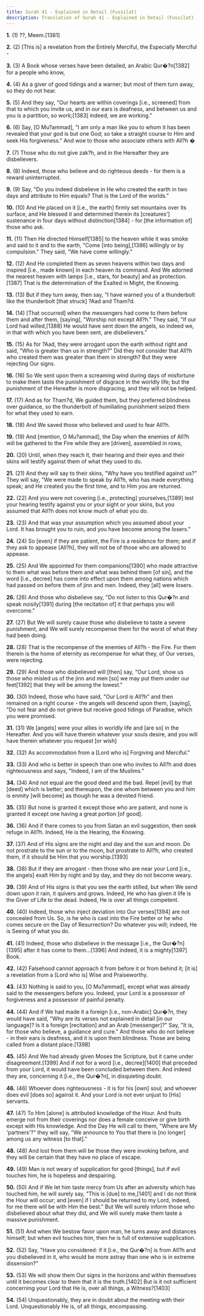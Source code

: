 ```yaml
---
title: Surah 41 - Explained in Detail (Fussilat)
description: Translation of Surah 41 - Explained in Detail (Fussilat)
---
```


**1.** (1) ??, Meem.[1381]

**2.** (2) [This is] a revelation from the Entirely Merciful, the Especially Merciful -

**3.** (3) A Book whose verses have been detailed, an Arabic Qur�?n[1382] for a people who know,

**4.** (4) As a giver of good tidings and a warner; but most of them turn away, so they do not hear.

**5.** (5) And they say, "Our hearts are within coverings [i.e., screened] from that to which you invite us, and in our ears is deafness, and between us and you is a partition, so work;[1383] indeed, we are working."

**6.** (6) Say, [O Mu?ammad], "I am only a man like you to whom it has been revealed that your god is but one God; so take a straight course to Him and seek His forgiveness." And woe to those who associate others with All?h �

**7.** (7) Those who do not give zak?h, and in the Hereafter they are disbelievers.

**8.** (8) Indeed, those who believe and do righteous deeds - for them is a reward uninterrupted.

**9.** (9) Say, "Do you indeed disbelieve in He who created the earth in two days and attribute to Him equals? That is the Lord of the worlds."

**10.** (10) And He placed on it [i.e., the earth] firmly set mountains over its surface, and He blessed it and determined therein its [creatures'] sustenance in four days without distinction[1384] - for [the information of] those who ask.

**11.** (11) Then He directed Himself[1385] to the heaven while it was smoke and said to it and to the earth, "Come [into being],[1386] willingly or by compulsion." They said, "We have come willingly."

**12.** (12) And He completed them as seven heavens within two days and inspired [i.e., made known] in each heaven its command. And We adorned the nearest heaven with lamps [i.e., stars, for beauty] and as protection.[1387] That is the determination of the Exalted in Might, the Knowing.

**13.** (13) But if they turn away, then say, "I have warned you of a thunderbolt like the thunderbolt [that struck] ?Aad and Tham?d.

**14.** (14) [That occurred] when the messengers had come to them before them and after them, [saying], "Worship not except All?h." They said, "If our Lord had willed,[1388] He would have sent down the angels, so indeed we, in that with which you have been sent, are disbelievers."

**15.** (15) As for ?Aad, they were arrogant upon the earth without right and said, "Who is greater than us in strength?" Did they not consider that All?h who created them was greater than them in strength? But they were rejecting Our signs.

**16.** (16) So We sent upon them a screaming wind during days of misfortune to make them taste the punishment of disgrace in the worldly life; but the punishment of the Hereafter is more disgracing, and they will not be helped.

**17.** (17) And as for Tham?d, We guided them, but they preferred blindness over guidance, so the thunderbolt of humiliating punishment seized them for what they used to earn.

**18.** (18) And We saved those who believed and used to fear All?h.

**19.** (19) And [mention, O Mu?ammad], the Day when the enemies of All?h will be gathered to the Fire while they are [driven], assembled in rows,

**20.** (20) Until, when they reach it, their hearing and their eyes and their skins will testify against them of what they used to do.

**21.** (21) And they will say to their skins, "Why have you testified against us?" They will say, "We were made to speak by All?h, who has made everything speak; and He created you the first time, and to Him you are returned.

**22.** (22) And you were not covering [i.e., protecting] yourselves,[1389] lest your hearing testify against you or your sight or your skins, but you assumed that All?h does not know much of what you do.

**23.** (23) And that was your assumption which you assumed about your Lord. It has brought you to ruin, and you have become among the losers."

**24.** (24) So [even] if they are patient, the Fire is a residence for them; and if they ask to appease [All?h], they will not be of those who are allowed to appease.

**25.** (25) And We appointed for them companions[1390] who made attractive to them what was before them and what was behind them [of sin], and the word [i.e., decree] has come into effect upon them among nations which had passed on before them of jinn and men. Indeed, they [all] were losers.

**26.** (26) And those who disbelieve say, "Do not listen to this Qur�?n and speak noisily[1391] during [the recitation of] it that perhaps you will overcome."

**27.** (27) But We will surely cause those who disbelieve to taste a severe punishment, and We will surely recompense them for the worst of what they had been doing.

**28.** (28) That is the recompense of the enemies of All?h - the Fire. For them therein is the home of eternity as recompense for what they, of Our verses, were rejecting.

**29.** (29) And those who disbelieved will [then] say, "Our Lord, show us those who misled us of the jinn and men [so] we may put them under our feet[1392] that they will be among the lowest."

**30.** (30) Indeed, those who have said, "Our Lord is All?h" and then remained on a right course - the angels will descend upon them, [saying], "Do not fear and do not grieve but receive good tidings of Paradise, which you were promised.

**31.** (31) We [angels] were your allies in worldly life and [are so] in the Hereafter. And you will have therein whatever your souls desire, and you will have therein whatever you request [or wish]

**32.** (32) As accommodation from a [Lord who is] Forgiving and Merciful."

**33.** (33) And who is better in speech than one who invites to All?h and does righteousness and says, "Indeed, I am of the Muslims."

**34.** (34) And not equal are the good deed and the bad. Repel [evil] by that [deed] which is better; and thereupon, the one whom between you and him is enmity [will become] as though he was a devoted friend.

**35.** (35) But none is granted it except those who are patient, and none is granted it except one having a great portion [of good].

**36.** (36) And if there comes to you from Satan an evil suggestion, then seek refuge in All?h. Indeed, He is the Hearing, the Knowing.

**37.** (37) And of His signs are the night and day and the sun and moon. Do not prostrate to the sun or to the moon, but prostrate to All?h, who created them, if it should be Him that you worship.[1393]

**38.** (38) But if they are arrogant - then those who are near your Lord [i.e., the angels] exalt Him by night and by day, and they do not become weary.

**39.** (39) And of His signs is that you see the earth stilled, but when We send down upon it rain, it quivers and grows. Indeed, He who has given it life is the Giver of Life to the dead. Indeed, He is over all things competent.

**40.** (40) Indeed, those who inject deviation into Our verses[1394] are not concealed from Us. So, is he who is cast into the Fire better or he who comes secure on the Day of Resurrection? Do whatever you will; indeed, He is Seeing of what you do.

**41.** (41) Indeed, those who disbelieve in the message [i.e., the Qur�?n][1395] after it has come to them...[1396] And indeed, it is a mighty[1397] Book.

**42.** (42) Falsehood cannot approach it from before it or from behind it; [it is] a revelation from a [Lord who is] Wise and Praiseworthy.

**43.** (43) Nothing is said to you, [O Mu?ammad], except what was already said to the messengers before you. Indeed, your Lord is a possessor of forgiveness and a possessor of painful penalty.

**44.** (44) And if We had made it a foreign [i.e., non-Arabic] Qur�?n, they would have said, "Why are its verses not explained in detail [in our language]? Is it a foreign [recitation] and an Arab [messenger]?" Say, "It is, for those who believe, a guidance and cure." And those who do not believe - in their ears is deafness, and it is upon them blindness. Those are being called from a distant place.[1398]

**45.** (45) And We had already given Moses the Scripture, but it came under disagreement.[1399] And if not for a word [i.e., decree][1400] that preceded from your Lord, it would have been concluded between them. And indeed they are, concerning it [i.e., the Qur�?n], in disquieting doubt.

**46.** (46) Whoever does righteousness - it is for his [own] soul; and whoever does evil [does so] against it. And your Lord is not ever unjust to [His] servants.

**47.** (47) To Him [alone] is attributed knowledge of the Hour. And fruits emerge not from their coverings nor does a female conceive or give birth except with His knowledge. And the Day He will call to them, "Where are My 'partners'?" they will say, "We announce to You that there is [no longer] among us any witness [to that]."

**48.** (48) And lost from them will be those they were invoking before, and they will be certain that they have no place of escape.

**49.** (49) Man is not weary of supplication for good [things], but if evil touches him, he is hopeless and despairing.

**50.** (50) And if We let him taste mercy from Us after an adversity which has touched him, he will surely say, "This is [due] to me,[1401] and I do not think the Hour will occur; and [even] if I should be returned to my Lord, indeed, for me there will be with Him the best." But We will surely inform those who disbelieved about what they did, and We will surely make them taste a massive punishment.

**51.** (51) And when We bestow favor upon man, he turns away and distances himself; but when evil touches him, then he is full of extensive supplication.

**52.** (52) Say, "Have you considered: if it [i.e., the Qur�?n] is from All?h and you disbelieved in it, who would be more astray than one who is in extreme dissension?"

**53.** (53) We will show them Our signs in the horizons and within themselves until it becomes clear to them that it is the truth.[1402] But is it not sufficient concerning your Lord that He is, over all things, a Witness?[1403]

**54.** (54) Unquestionably, they are in doubt about the meeting with their Lord. Unquestionably He is, of all things, encompassing.

